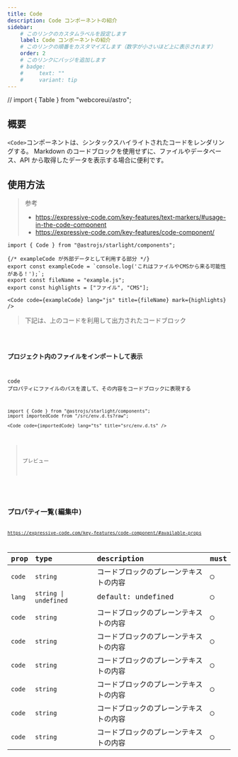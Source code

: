 ```yaml
---
title: Code
description: Code コンポーネントの紹介
sidebar:
    # このリンクのカスタムラベルを設定します
    label: Code コンポーネントの紹介
    # このリンクの順番をカスタマイズします（数字が小さいほど上に表示されます）
    order: 2
    # このリンクにバッジを追加します
    # badge:
    #     text: ""
    #     variant: tip
---
```


// import { Table } from "webcoreui/astro";

## 概要

`<Code>`コンポーネントは、シンタックスハイライトされたコードをレンダリングする。
Markdown のコードブロックを使用せずに、ファイルやデータベース、API から取得したデータを表示する場合に便利です。

## 使用方法

> 参考
>
> -   https://expressive-code.com/key-features/text-markers/#usage-in-the-code-component
> -   https://expressive-code.com/key-features/code-component/

```mdx
import { Code } from "@astrojs/starlight/components";

{/* exampleCode が外部データとして利用する部分 */}
export const exampleCode = `console.log('これはファイルやCMSから来る可能性がある！');`;
export const fileName = "example.js";
export const highlights = ["ファイル", "CMS"];

<Code code={exampleCode} lang="js" title={fileName} mark={highlights} />
```

> 下記は、上のコードを利用して出力されたコードブロック


<Code code={exampleCode} lang="js" title={fileName} mark={highlights} />

### プロジェクト内のファイルをインポートして表示

code プロパティにファイルのパスを渡して、その内容をコードブロックに表現する

```mdx title="src/content/docs/example.mdx"
import { Code } from "@astrojs/starlight/components";
import importedCode from "/src/env.d.ts?raw";

<Code code={importedCode} lang="ts" title="src/env.d.ts" />
```

> プレビュー


<Code code={importedCode} lang="ts" title="src/env.d.ts" />

## プロパティ一覧(編集中)

https://expressive-code.com/key-features/code-component/#available-props

| prop   | type                  | description                            | must |
| :----- | :-------------------- | :------------------------------------- | :--- |
| `code` | `string`              | コードブロックのプレーンテキストの内容 | ○    |
| `lang` | `string \| undefined` | default: undefined                     | ○    |
| `code` | `string`              | コードブロックのプレーンテキストの内容 | ○    |
| `code` | `string`              | コードブロックのプレーンテキストの内容 | ○    |
| `code` | `string`              | コードブロックのプレーンテキストの内容 | ○    |
| `code` | `string`              | コードブロックのプレーンテキストの内容 | ○    |
| `code` | `string`              | コードブロックのプレーンテキストの内容 | ○    |
| `code` | `string`              | コードブロックのプレーンテキストの内容 | ○    |
